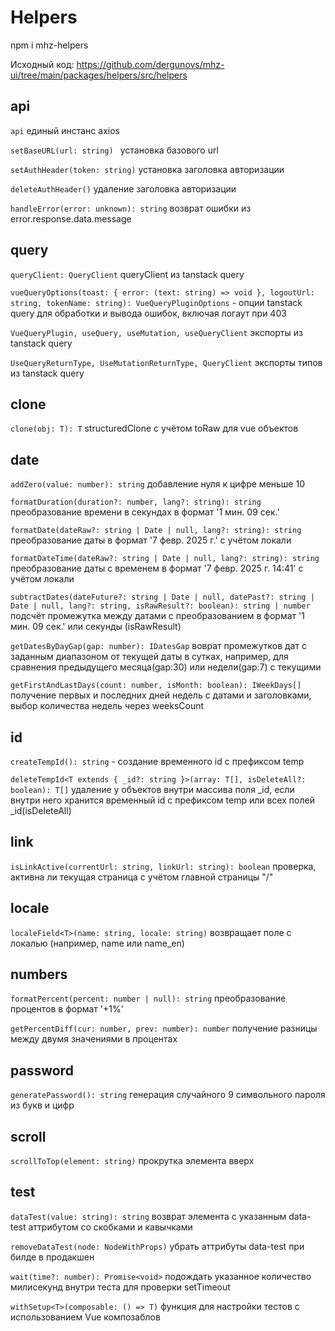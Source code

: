 # Helpers

npm i mhz-helpers

Исходный код: https://github.com/dergunovs/mhz-ui/tree/main/packages/helpers/src/helpers

## api

`api` единый инстанс axios

`setBaseURL(url: string) ` установка базового url

`setAuthHeader(token: string)` установка заголовка авторизации

`deleteAuthHeader()` удаление заголовка авторизации

`handleError(error: unknown): string` возврат ошибки из error.response.data.message

## query

`queryClient: QueryClient` queryClient из tanstack query

`vueQueryOptions(toast: { error: (text: string) => void }, logoutUrl: string, tokenName: string): VueQueryPluginOptions` - опции tanstack query для обработки и вывода ошибок, включая логаут при 403

`VueQueryPlugin, useQuery, useMutation, useQueryClient` экспорты из tanstack query

`UseQueryReturnType, UseMutationReturnType, QueryClient` экспорты типов из tanstack query

## clone

`clone(obj: T): T` structuredClone с учётом toRaw для vue объектов

## date

`addZero(value: number): string` добавление нуля к цифре меньше 10

`formatDuration(duration?: number, lang?: string): string` преобразование времени в секундах в формат '1 мин. 09 сек.'

`formatDate(dateRaw?: string | Date | null, lang?: string): string` преобразование даты в формат '7 февр. 2025 г.' с учётом локали

`formatDateTime(dateRaw?: string | Date | null, lang?: string): string` преобразование даты с временем в формат '7 февр. 2025 г. 14:41' с учётом локали

`subtractDates(dateFuture?: string | Date | null, datePast?: string | Date | null, lang?: string, isRawResult?: boolean): string | number` подсчёт промежутка между датами с преобразованием в формат '1 мин. 09 сек.' или секунды (isRawResult)

`getDatesByDayGap(gap: number): IDatesGap` воврат промежутков дат с заданным диапазоном от текущей даты в сутках, например, для сравнения предыдущего месяца(gap:30) или недели(gap:7) с текущими

`getFirstAndLastDays(count: number, isMonth: boolean): IWeekDays[]` получение первых и последних дней недель с датами и заголовками, выбор количества недель через weeksCount

## id

`createTempId(): string` - создание временного id с префиксом temp

`deleteTempId<T extends { _id?: string }>(array: T[], isDeleteAll?: boolean): T[]` удаление у объектов внутри массива поля \_id, если внутри него хранится временный id с префиксом temp или всех полей \_id(isDeleteAll)

## link

`isLinkActive(currentUrl: string, linkUrl: string): boolean` проверка, активна ли текущая страница с учётом главной страницы "/"

## locale

`localeField<T>(name: string, locale: string)` возвращает поле с локалью (например, name или name_en)

## numbers

`formatPercent(percent: number | null): string` преобразование процентов в формат '+1%'

`getPercentDiff(cur: number, prev: number): number` получение разницы между двумя значениями в процентах

## password

`generatePassword(): string` генерация случайного 9 символьного пароля из букв и цифр

## scroll

`scrollToTop(element: string)` прокрутка элемента вверх

## test

`dataTest(value: string): string` возврат элемента с указанным data-test аттрибутом со скобками и кавычками

`removeDataTest(node: NodeWithProps)` убрать аттрибуты data-test при билде в продакшен

`wait(time?: number): Promise<void>` подождать указанное количество милисекунд внутри теста для проверки setTimeout

`withSetup<T>(composable: () => T)` функция для настройки тестов с использованием Vue композаблов
